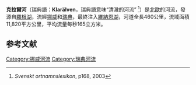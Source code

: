 {{Geobox|河
<!-- *** Heading *** -->
| name = Klarälven
| native_name = 
| other_name = 
| category = 
<!-- *** Names **** --> 
| etymology = 
| nickname = 
<!-- *** Image *** -->
| image = Sola i Karlstad.JPG
| image_caption =
| image_size =
<!-- *** Country *** -->
| country = 瑞典
| country1 = 挪威
| state = 
| region = 
| district = 
| municipality = 
<!-- *** Family *** -->
| parent =
| tributary_left =
| tributary_right = 
| city = 
| landmark = 
<!-- *** River locations *** -->
| source = [[羅根湖|羅根湖]]和[[費門河|費門河]]
| source_location = | source_region = | source_country =
| source_elevation = 
| source_lat_d = | source_lat_m = | source_lat_s = | source_lat_NS =N
| source_long_d = | source_long_m = | source_long_s = | source_long_EW =E
| source1 = 
| source1_location = | source1_region = | source1_country =
| source1_elevation = 
| source1_lat_d = | source1_lat_m = | source1_lat_s = | source1_lat_NS =
| source1_long_d = | source1_long_m = | source1_long_s = | source1_long_EW =
| source_confluence = 
| source_confluence_location = | source_confluence_region = | source_confluence_country =
| source_confluence_elevation = 
| source_confluence_lat_d = | source_confluence_lat_m = | source_confluence_lat_s = | source_confluence_lat_NS =
| source_confluence_long_d = | source_confluence_long_m = | source_confluence_long_s = | source_confluence_long_EW =
| mouth = [[維納恩湖|維納恩湖]]
| mouth_location =[[卡爾斯塔德|卡爾斯塔德]] | mouth_region = | mouth_country =
| mouth_elevation = 44
| mouth_lat_d =59 | mouth_lat_m =23 | mouth_lat_s =19 | mouth_lat_NS =N
| mouth_long_d =13 | mouth_long_m =29 | mouth_long_s =54 | mouth_long_EW =E
<!-- *** Dimensions *** -->
| length = 460
| length_note = <ref name=ne>{{cite encyclopedia | title=Klarälven | encyclopedia=[[Nationalencyklopedin|Nationalencyklopedin]] | url=http://www.ne.se/klarälven | language=sv | accessdate=14 July 2010 | archive-date=2014-05-02 | archive-url=https://web.archive.org/web/20140502144832/http://www.ne.se/klar%C3%A4lven | dead-url=no }}{{Subscription required}}</ref>
| width = 
| depth = 
| volume =
| watershed = 11820
| watershed_note = <ref name=ne />
| discharge = 165
| discharge_note = <ref name=ne />
| discharge_max =1650
| discharge_max_note = <ref name=ne />
| discharge_min =
<!-- *** Free fields *** -->
| free = | free_type = 
<!-- *** Maps *** -->
| map =Klaralven.png
| map_caption =克拉爾河流域圖
| map_background = 
| map_locator =
| map_locator_x =
| map_locator_y = 
<!-- *** Website *** --> 
| website =
| commons =
<!-- *** Footnotes *** -->
| footnotes =
}}

'''克拉爾河'''（瑞典語：'''Klarälven'''，瑞典語意味“清澈的河流” <ref>''Svenskt ortnamnslexikon'', p168, 2003</ref>）是[[北歐|北歐]]的河流，發源自[[羅根湖|羅根湖]]，流經[[挪威|挪威]]和[[瑞典|瑞典]]，最終注入[[維納恩湖|維納恩湖]]，河道全長460公里，流域面積11,820平方公里，平均流量每秒165立方米。

==参考文献==
{{reflist}}
{{Norway-geo-stub}}
{{Sweden-geo-stub}}
[[Category:挪威河流|Category:挪威河流]]
[[Category:瑞典河流|Category:瑞典河流]]